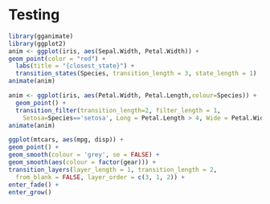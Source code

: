 # Testing

```r
library(gganimate)
library(ggplot2)
anim <- ggplot(iris, aes(Sepal.Width, Petal.Width)) +
geom_point(color = "red") +
  labs(title = "{closest_state}") +
  transition_states(Species, transition_length = 3, state_length = 1)
animate(anim)
```

```r
anim <- ggplot(iris, aes(Petal.Width, Petal.Length,colour=Species)) +
  geom_point() +
  transition_filter(transition_length=2, filter_length = 1,
    Setosa=Species=='setosa', Long = Petal.Length > 4, Wide = Petal.Width > 2)
animate(anim)
```

```r
ggplot(mtcars, aes(mpg, disp)) +
geom_point() +
geom_smooth(colour = 'grey', se = FALSE) +
geom_smooth(aes(colour = factor(gear))) +
transition_layers(layer_length = 1, transition_length = 2,
  from_blank = FALSE, layer_order = c(3, 1, 2)) +
enter_fade() + 
enter_grow()
```
